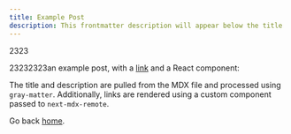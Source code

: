 ```yaml
---
title: Example Post
description: This frontmatter description will appear below the title
---
```


<div style={{ color: 'red', background: 'yellow' }}>2323</div>


 23232323an example post, with a [link](https://nextjs.org) and a React component:

<TestComponent name="next-mdx-remote" src="button.tsx" />

The title and description are pulled from the MDX file and processed using `gray-matter`. Additionally, links are rendered using a custom component passed to `next-mdx-remote`.

Go back [home](/).
